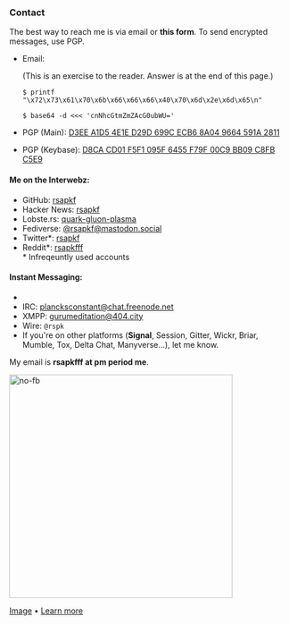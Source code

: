 
<Head title="Contact" />

### Contact

The best way to reach me is via email or **<Link to="/form">this form</Link>**.
To send encrypted messages, use PGP.

- Email:

  (This is an exercise to the reader. Answer is at the end of this page.)

  `$ printf "\x72\x73\x61\x70\x6b\x66\x66\x66\x40\x70\x6d\x2e\x6d\x65\n"`

  `$ base64 -d <<< 'cnNhcGtmZmZAcG0ubWU='`

- PGP (Main): [D3EE A1D5 4E1E D29D 699C ECB6 8A04 9664 591A 2811](/pgp.asc)
- PGP (Keybase): [D8CA CD01 F5F1 095F 6455 F79F 00C9 BB09 C8FB C5E9](https://keybase.io/rsapkf)

#### Me on the Interwebz:

- GitHub: [rsapkf](https://github.com/rsapkf)
- Hacker News: [rsapkf](https://news.ycombinator.com/user?id=rsapkf)
- Lobste.rs: [quark-gluon-plasma](https://lobste.rs/u/quark-gluon-plasma)
- Fediverse: [@rsapkf@mastodon.social](https://mastodon.social/@rsapkf)
- Twitter\*: [rsapkf](https://twitter.com/rsapkf)
- Reddit\*: [rsapkfff](https://old.reddit.com/u/rsapkfff) <br /> \* Infreqeuntly used accounts

#### Instant Messaging:

- [ matrix ]: [@rowreduction:matrix.org](https://matrix.to/#/@rowreduction:matrix.org)
- IRC: [plancksconstant@chat.freenode.net](ircs://chat.freenode.net)
- XMPP: [gurumeditation@404.city](xmpp:gurumeditation@404.city)
- Wire: `@rspk`
- If you're on other platforms (**Signal**, Session, Gitter, Wickr, Briar, Mumble, Tox, Delta Chat, Manyverse...), let me know.

My email is **rsapkfff at pm period me**.

<img src="https://stallman.org/no-facebook.png" alt="no-fb" width="400" />

[Image](https://stallman.org/no-facebook.png) &bull; [Learn more](https://stallman.org/facebook.html)
